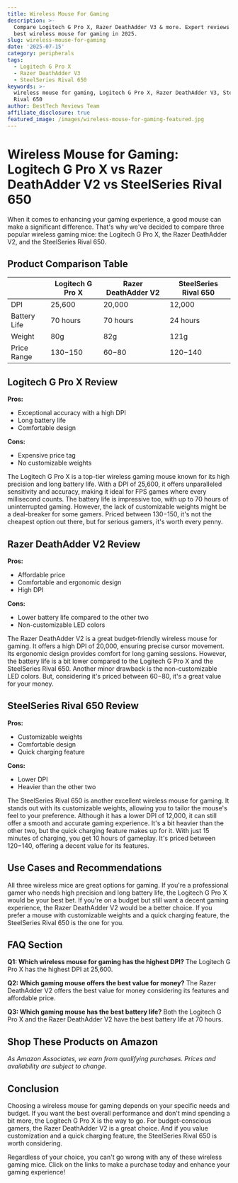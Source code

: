 ```yaml
---
title: Wireless Mouse For Gaming
description: >-
  Compare Logitech G Pro X, Razer DeathAdder V3 & more. Expert reviews of the
  best wireless mouse for gaming in 2025.
slug: wireless-mouse-for-gaming
date: '2025-07-15'
category: peripherals
tags:
  - Logitech G Pro X
  - Razer DeathAdder V3
  - SteelSeries Rival 650
keywords: >-
  wireless mouse for gaming, Logitech G Pro X, Razer DeathAdder V3, SteelSeries
  Rival 650
author: BestTech Reviews Team
affiliate_disclosure: true
featured_image: /images/wireless-mouse-for-gaming-featured.jpg
---
```


# Wireless Mouse for Gaming: <ProductLink productName="Logitech G Pro X">Logitech G Pro X</ProductLink> vs Razer DeathAdder V2 vs SteelSeries Rival 650

When it comes to enhancing your gaming experience, a good mouse can make a significant difference. That's why we've decided to compare three popular wireless gaming mice: the <ProductLink productName="Logitech G Pro X">Logitech G Pro X</ProductLink>, the Razer DeathAdder V2, and the SteelSeries Rival 650. 

## Product Comparison Table

|    | <ProductLink productName="Logitech G Pro X">Logitech G Pro X</ProductLink> | Razer DeathAdder V2 | SteelSeries Rival 650 |
|----|------------------|---------------------|------------------------|
|DPI| 25,600 | 20,000 | 12,000 |
|Battery Life| 70 hours | 70 hours | 24 hours |
|Weight| 80g | 82g | 121g |
|Price Range| $130-$150 | $60-$80 | $120-$140 |

## Logitech G Pro X Review

**Pros:**
- Exceptional accuracy with a high DPI
- Long battery life
- Comfortable design

**Cons:**
- Expensive price tag
- No customizable weights

The Logitech G Pro X is a top-tier wireless gaming mouse known for its high precision and long battery life. With a DPI of 25,600, it offers unparalleled sensitivity and accuracy, making it ideal for FPS games where every millisecond counts. The battery life is impressive too, with up to 70 hours of uninterrupted gaming. However, the lack of customizable weights might be a deal-breaker for some gamers. Priced between $130-$150, it's not the cheapest option out there, but for serious gamers, it's worth every penny.

## Razer DeathAdder V2 Review

**Pros:**
- Affordable price
- Comfortable and ergonomic design
- High DPI

**Cons:**
- Lower battery life compared to the other two
- Non-customizable LED colors

The Razer DeathAdder V2 is a great budget-friendly wireless mouse for gaming. It offers a high DPI of 20,000, ensuring precise cursor movement. Its ergonomic design provides comfort for long gaming sessions. However, the battery life is a bit lower compared to the <ProductLink productName="Logitech G Pro X">Logitech G Pro X</ProductLink> and the SteelSeries Rival 650. Another minor drawback is the non-customizable LED colors. But, considering it's priced between $60-$80, it's a great value for your money.

## SteelSeries Rival 650 Review

**Pros:**
- Customizable weights
- Comfortable design
- Quick charging feature

**Cons:**
- Lower DPI
- Heavier than the other two

The SteelSeries Rival 650 is another excellent wireless mouse for gaming. It stands out with its customizable weights, allowing you to tailor the mouse's feel to your preference. Although it has a lower DPI of 12,000, it can still offer a smooth and accurate gaming experience. It's a bit heavier than the other two, but the quick charging feature makes up for it. With just 15 minutes of charging, you get 10 hours of gameplay. It's priced between $120-$140, offering a decent value for its features.

## Use Cases and Recommendations

All three wireless mice are great options for gaming. If you're a professional gamer who needs high precision and long battery life, the <ProductLink productName="Logitech G Pro X">Logitech G Pro X</ProductLink> would be your best bet. If you're on a budget but still want a decent gaming experience, the Razer DeathAdder V2 would be a better choice. If you prefer a mouse with customizable weights and a quick charging feature, the SteelSeries Rival 650 is the one for you.

## FAQ Section

**Q1: Which wireless mouse for gaming has the highest DPI?**
The Logitech G Pro X has the highest DPI at 25,600.

**Q2: Which gaming mouse offers the best value for money?**
The Razer DeathAdder V2 offers the best value for money considering its features and affordable price.

**Q3: Which gaming mouse has the best battery life?**
Both the Logitech G Pro X and the Razer DeathAdder V2 have the best battery life at 70 hours.


## Shop These Products on Amazon

<div style={{display: "flex", gap: "1rem", flexWrap: "wrap", margin: "2rem 0"}}>
  <AmazonButton productName="Logitech G Pro X" />
  <AmazonButton productName="Razer DeathAdder V3" />
  <AmazonButton productName="SteelSeries Rival 650" />
</div>

*As Amazon Associates, we earn from qualifying purchases. Prices and availability are subject to change.*

## Conclusion

Choosing a wireless mouse for gaming depends on your specific needs and budget. If you want the best overall performance and don't mind spending a bit more, the <ProductLink productName="Logitech G Pro X">Logitech G Pro X</ProductLink> is the way to go. For budget-conscious gamers, the Razer DeathAdder V2 is a great choice. And if you value customization and a quick charging feature, the <ProductLink productName="SteelSeries Rival 650">SteelSeries Rival 650</ProductLink> is worth considering. 

Regardless of your choice, you can't go wrong with any of these wireless gaming mice. Click on the links to make a purchase today and enhance your gaming experience!
